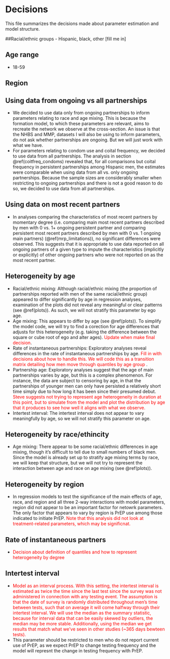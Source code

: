 # Decisions {#decisions}

This file summarizes the decisions made about parameter estimation and model structure.

##Racial/ethnic groups
- Hispanic, black, other [fill me in]

## Age range
- 18-59

## Region

## Using data from ongoing vs all partnerships
- We decided to use data only from ongoing partnerships to inform parameters relating to race and age mixing. This is because the formation model, to which these parameters are relevant, aims to recreate the network we observe at the cross-section. An issue is that the NHBS and MMP, datasets I will also be using to inform parameters, do not ask whether partnerships are ongoing. But we will just work with what we have.
- For parameters relating to condom use and coital frequency, we decided to use data from all partnerships. The analysis in section \@ref(coitfreq_condoms) revealed that, for all comparisons but coital frequency in persistent partnerships among Hispanic men, the estimates were comparable when using data from all vs. only ongoing partnerships. Because the sample sizes are considerably smaller when restricting to ongoing partnerships and there is not a good reason to do so, we decided to use data from all partnerships.

## Using data on most recent partners
- In analyses comparing the characteristics of most recent partners by momentary degree (i.e. comparing main most recent partners described by men with 0 vs. 1+ ongoing persistent partner and comparing persistent most recent partners described by men with 0 vs. 1 ongoing main partners) (\@ref(mrp_limitations)), no significant differences were observed. This suggests that it is appropriate to use data reported on all ongoing partners of a given type to impute the characteristics (implicitly or explicitly) of other ongoing partners who were not reported on as the most recent partner.

## Heterogeneity by age
- Racial/ethnic mixing: Although racial/ethnic mixing (the proportion of partnerships reported with men of the same racial/ethnic group) appeared to differ significantly by age in regression analyses, examination of the plots did not reveal any meaningful or clear patterns (see \@ref(plots)). As such, we will not stratify this parameter by ego age.
- Age mixing: This appears to differ by age (see \@ref(plots)). To simplify the model code, we will try to find a corection for age differences that adjusts for this heterogeneity (e.g. taking the difference between the square or cube root of ego and alter ages). <span style="color:red">Update when make final decision</span>.
- Rate of instantaneous partnerships: Exploratory analyses reveal differences in the rate of instantaneous partnerships by age. <span style="color:red"> Fill in with decisions about how to handle this. We will code this as a transition matrix detailing how men move through quantiles by age group </span>.
- Partnership age: Exploratory analyses suggest that the age of main partnerships varies by age, but this is a complex phenomenon. For instance, the data are subject to censoring by age, in that the partnerships of younger men can only have persisted a relatively short time simply due to how long it has been since their presumed debut. <span style="color:red">Steve suggests not trying to represent age heterogeneity in duration at this point, but to simulate from the model and plot the distribution by age that it produces to see how well it aligns with what we observe.</span>
- Intertest interval: The intertest interval does not appear to vary meaningfully by age, so we will not stratify this parameter on age.

## Heterogeneity by race/ethincity
- Age mixing: There appear to be some racial/ethnic differences in age mixing, though it's difficult to tell due to small numbers of black men. Since the model is already set up to stratify age mixing terms by race, we will keep that structure, but we will not try to represent the interaction between age and race on age mixing (see \@ref(plots)).

## Heterogeneity by region
- In regression models to test the significance of the main effects of age, race, and region and all three 2-way interactions with model parameters, region did not appear to be an important factor for netowrk parameters. The only factor that appears to vary by region is PrEP use among those indicated to initiate PrEP. <span style="color:red">Note that this analysis did not look at treatment-related parameters, which may be significnat.</span>

## Rate of instantaneous partners
- <span style="color:red"> Decision about definition of quantiles and how to represent heterogeneity by degree</span>

## Intertest interval
- <span style="color:red">Model as an interval process. With this setting, the intertest interval is estimated as twice the time since the last test since the survey was not administered in connection with any testing event. The assumption is that the date of survey is randomly distributed throughout men's time between tests, such that on average it will come halfway through their intertest interval. We will use the median as the summary statistic, because for interval data that can be easily skewed by outliers, the median may be more stable. Additionally, using the median we get results that match what we've seen in other studies (~365 days bewteen tests). </span>
- This parameter should be restricted to men who do not report current use of PrEP, as we expect PrEP to change testing frequency and the model will represnt the change in testing frequency with PrEP.
